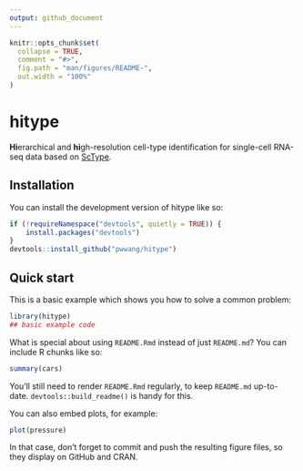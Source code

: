 ```yaml
---
output: github_document
---
```


<!-- README.md is generated from README.Rmd. Please edit that file -->

```r
knitr::opts_chunk$set(
  collapse = TRUE,
  comment = "#>",
  fig.path = "man/figures/README-",
  out.width = "100%"
)
```

# hitype

<!-- badges: start -->
<!-- badges: end -->

**Hi**erarchical and **hi**gh-resolution cell-type identification for single-cell RNA-seq data based on [ScType][1].

[1]: https://github.com/IanevskiAleksandr/sc-type

## Installation

You can install the development version of hitype like so:

``` r
if (!requireNamespace("devtools", quietly = TRUE)) {
    install.packages("devtools")
}
devtools::install_github("pwwang/hitype")
```

## Quick start

This is a basic example which shows you how to solve a common problem:

```r
library(hitype)
## basic example code
```

What is special about using `README.Rmd` instead of just `README.md`? You can include R chunks like so:

```r
summary(cars)
```

You'll still need to render `README.Rmd` regularly, to keep `README.md` up-to-date. `devtools::build_readme()` is handy for this.

You can also embed plots, for example:

```r
plot(pressure)
```

In that case, don't forget to commit and push the resulting figure files, so they display on GitHub and CRAN.
